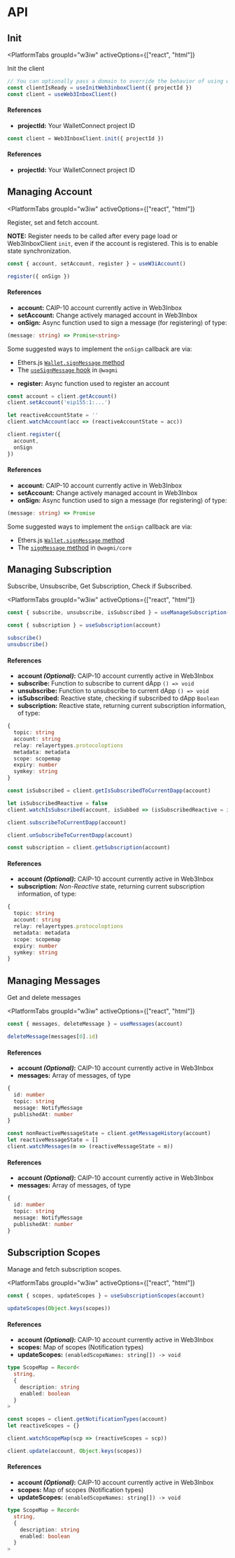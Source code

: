 
# API

## Init

<PlatformTabs
	groupId="w3iw"
	activeOptions={["react", "html"]}
>

Init the client

<PlatformTabItem value="react">

```ts
// You can optionally pass a domain to override the behavior of using window.location
const clientIsReady = useInitWeb3inboxClient({ projectId })
const client = useWeb3InboxClient()
```

#### References

- **projectId:** Your WalletConnect project ID

</PlatformTabItem>

<PlatformTabItem value="html">

```ts
const client = Web3InboxClient.init({ projectId })
```

#### References

- **projectId:** Your WalletConnect project ID

</PlatformTabItem>
</PlatformTabs>

## Managing Account

<PlatformTabs
	groupId="w3iw"
	activeOptions={["react", "html"]}
>



Register, set and fetch account.

**NOTE:** Register needs to be called after every page load or Web3InboxClient `init`, even if the
account is registered. This is to enable state synchronization.

<PlatformTabItem value="react">

```ts
const { account, setAccount, register } = useW3iAccount()

register({ onSign })
```

#### References

- **account:** CAIP-10 account currently active in Web3Inbox
- **setAccount:** Change actively managed account in Web3Inbox
- **onSign:** Async function used to sign a message (for registering) of type:

<!-- prettier-ignore-start -->

```ts
(message: string) => Promise<string>
```

Some suggested ways to implement the `onSign` callback are via:

- Ethers.js [`Wallet.signMessage` method](https://docs.ethers.org/v5/api/signer/#Signer-signMessage)
- The [`useSignMessage` hook](https://wagmi.sh/react/hooks/useSignMessage) in `@wagmi`

<!-- prettier-ignore-end -->

- **register:** Async function used to register an account

</PlatformTabItem>

<PlatformTabItem value="html">

```ts
const account = client.getAccount()
client.setAccount('eip155:1:...')

let reactiveAccountState = ''
client.watchAccount(acc => (reactiveAccountState = acc))

client.register({
  account,
  onSign
})
```

#### References

- **account:** CAIP-10 account currently active in Web3Inbox
- **setAccount:** Change actively managed account in Web3Inbox
- **onSign:** Async function used to sign a message (for registering) of type:

<!-- prettier-ignore-start -->
```ts
(message: string) => Promise
```

Some suggested ways to implement the `onSign` callback are via:

- Ethers.js [`Wallet.signMessage` method](https://docs.ethers.org/v5/api/signer/#Signer-signMessage)
- The [`signMessage` method](https://wagmi.sh/core/actions/signMessage) in `@wagmi/core`
<!-- prettier-ignore-end -->

</PlatformTabItem>
</PlatformTabs>

## Managing Subscription

Subscribe, Unsubscribe, Get Subscription, Check if Subscribed.

<PlatformTabs
	groupId="w3iw"
	activeOptions={["react", "html"]}
>

<PlatformTabItem value="react">

```ts
const { subscribe, unsubscribe, isSubscribed } = useManageSubscription(account)

const { subscription } = useSubscription(account)

subscribe()
unsubscribe()
```

#### References

- **account *(Optional)*:** CAIP-10 account currently active in Web3Inbox
- **subscribe:** Function to subscribe to current dApp `() => void`
- **unsubscribe:** Function to unsubscribe to current dApp `() => void`
- **isSubscribed:** Reactive state, checking if subscribed to dApp `Boolean`
- **subscription:** Reactive state, returning current subscription information, of type:

```ts
{
  topic: string
  account: string
  relay: relayertypes.protocoloptions
  metadata: metadata
  scope: scopemap
  expiry: number
  symkey: string
}
```

</PlatformTabItem>
<PlatformTabItem value="html">

```ts
const isSubscribed = client.getIsSubscribedToCurrentDapp(account)

let isSubscribedReactive = false
client.watchIsSubscribed(account, isSubbed => (isSubscribedReactive = isSubbed))

client.subscribeToCurrentDapp(account)

client.unSubscribeToCurrentDapp(account)

const subscription = client.getSubscription(account)
```

#### References

- **account *(Optional)*:** CAIP-10 account currently active in Web3Inbox
- **subscription:** _Non-Reactive_ state, returning current subscription information, of type:

```ts
{
  topic: string
  account: string
  relay: relayertypes.protocoloptions
  metadata: metadata
  scope: scopemap
  expiry: number
  symkey: string
}
```

</PlatformTabItem>
</PlatformTabs>

## Managing Messages

Get and delete messages

<PlatformTabs
	groupId="w3iw"
	activeOptions={["react", "html"]}
>

<PlatformTabItem value="react">

```ts
const { messages, deleteMessage } = useMessages(account)

deleteMessage(messages[0].id)
```

#### References

- **account *(Optional)*:** CAIP-10 account currently active in Web3Inbox
- **messages:** Array of messages, of type

```ts
{
  id: number
  topic: string
  message: NotifyMessage
  publishedAt: number
}
```

</PlatformTabItem>
<PlatformTabItem value="html">

```ts
const nonReactiveMessageState = client.getMessageHistory(account)
let reactiveMessageState = []
client.watchMessages(m => (reactiveMessageState = m))
```

#### References

- **account *(Optional)*:** CAIP-10 account currently active in Web3Inbox
- **messages:** Array of messages, of type

```ts
{
  id: number
  topic: string
  message: NotifyMessage
  publishedAt: number
}
```

</PlatformTabItem>
</PlatformTabs>

## Subscription Scopes

Manage and fetch subscription scopes.

<PlatformTabs
	groupId="w3iw"
	activeOptions={["react", "html"]}
>

<PlatformTabItem value="react">

```ts
const { scopes, updateScopes } = useSubscriptionScopes(account)

updateScopes(Object.keys(scopes))
```

#### References

- **account *(Optional)*:** CAIP-10 account currently active in Web3Inbox
- **scopes:** Map of scopes (Notification types)
- **updateScopes:** `(enabledScopeNames: string[]) -> void`

```ts
type ScopeMap = Record<
  string,
  {
    description: string
    enabled: boolean
  }
>
```

</PlatformTabItem>
<PlatformTabItem value="html">

```ts
const scopes = client.getNotificationTypes(account)
let reactiveScopes = {}

client.watchScopeMap(scp => (reactiveScopes = scp))

client.update(account, Object.keys(scopes))
```

#### References

- **account *(Optional)*:** CAIP-10 account currently active in Web3Inbox
- **scopes:** Map of scopes (Notification types)
- **updateScopes:** `(enabledScopeNames: string[]) -> void`

```ts
type ScopeMap = Record<
  string,
  {
    description: string
    enabled: boolean
  }
>
```

</PlatformTabItem>
</PlatformTabs>

